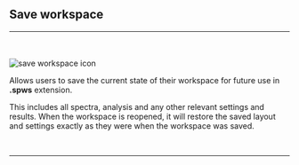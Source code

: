 


## Save workspace

<hr></hr>
<br></br>
<Image
  src={`${imagePath}save_workspace_icon.svg`}
  alt='save workspace icon'
  width={65}
  height={65}
/>

Allows users to save the current state of their workspace for future use in **.spws** extension.

This includes all spectra, analysis and any other relevant settings and results. When the workspace is reopened, it will restore the saved layout and settings exactly as they were when the workspace was saved.

<br />
<hr />
<br />
<WorkspaceManagementFooterLinks imagePath={imagePath} />
